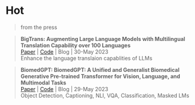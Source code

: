 # Hot
> from the press

>**BigTrans: Augmenting Large Language Models with Multilingual Translation Capability over 100 Languages ** \
[Paper](https://arxiv.org/abs/2305.18098) | [Code](https://github.com/ZNLP/BigTrans) | Blog | 30-May 2023 \
Enhance the language translaion capablities of LLMs

>**BiomedGPT: BiomedGPT: A Unified and Generalist Biomedical Generative Pre-trained Transformer for Vision, Language, and Multimodal Tasks ** \
[Paper](https://arxiv.org/abs/2305.17100) | [Code](https://github.com/taokz/BiomedGPT) | Blog | 29-May 2023 \
Object Detection, Captioning, NLI, VQA, Classification, Masked LMs